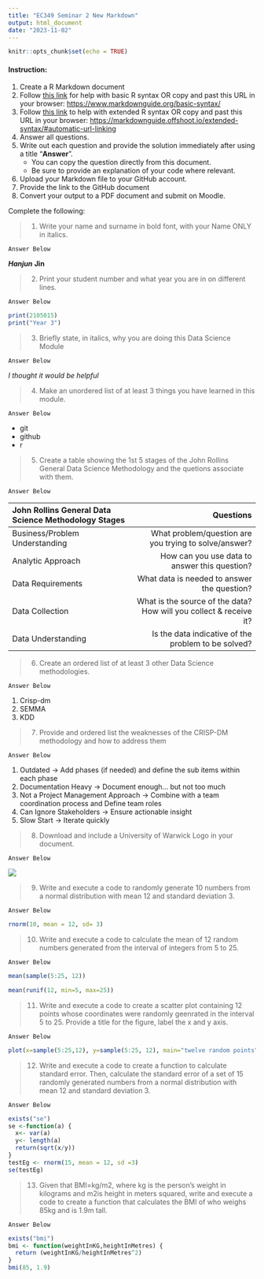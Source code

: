 ```yaml
---
title: "EC349 Seminar 2 New Markdown"
output: html_document
date: "2023-11-02"
---
```


```r
knitr::opts_chunk$set(echo = TRUE)
```

#### Instruction:

1.  Create a R Markdown document
2.  Follow [this link](https://www.markdownguide.org/basic-syntax/) for
    help with basic R syntax OR copy and past this URL in your browser:
    <https://www.markdownguide.org/basic-syntax/>
3.  Follow [this
    link](https://markdownguide.offshoot.io/extended-syntax/#automatic-url-linking)
    to help with extended R syntax OR copy and past this URL in your
    browser:
    <https://markdownguide.offshoot.io/extended-syntax/#automatic-url-linking>
4.  Answer all questions.
5.  Write out each question and provide the solution immediately after
    using a title “**Answer**”.
    - You can copy the question directly from this document.
    - Be sure to provide an explanation of your code where relevant.
6.  Upload your Markdown file to your GitHub account.
7.  Provide the link to the GitHub document
8.  Convert your output to a PDF document and submit on Moodle.

Complete the following:

> 1.  Write your name and surname in bold font, with your Name ONLY in
>     italics.

    Answer Below

***Hanjun*** **Jin**

> 2.  Print your student number and what year you are in on different
>     lines.

    Answer Below

```r
print(2105015)  
print("Year 3")  
```

> 3.  Briefly state, in italics, why you are doing this Data Science
>     Module

    Answer Below

*I thought it would be helpful*

> 4.  Make an unordered list of at least 3 things you have learned in
>     this module.

    Answer Below

+ git
+ github
+ r  


> 5.  Create a table showing the 1st 5 stages of the John Rollins
>     General Data Science Methodology and the quetions associate with
>     them.

    Answer Below
    
| John Rollins General Data Science Methodology Stages | Questions |
|:----------|----------:|
| Business/Problem Understanding  | What problem/question are you trying to solve/answer? | 
| Analytic Approach    | How can you use data to answer this question? | 
| Data Requirements | What data is needed to answer the question? |
| Data Collection | What is the source of the data? How will you collect & receive it? |
| Data Understanding | Is the data indicative of the problem to be solved? |


> 6.  Create an ordered list of at least 3 other Data Science
>     methodologies.

    Answer Below
    
1. Crisp-dm
2. SEMMA
3. KDD

> 7.  Provide and ordered list the weaknesses of the CRISP-DM
>     methodology and how to address them

    Answer Below

1. Outdated -> Add phases (if needed) and define the sub items within each phase
2. Documentation Heavy -> Document enough... but not too much
3. Not a Project Management Approach -> Combine with a team coordination process and Define team roles
4. Can Ignore Stakeholders -> Ensure actionable insight
5. Slow Start -> Iterate quickly

> 8.  Download and include a University of Warwick Logo in your
>     document.

    Answer Below

![](https://i.guim.co.uk/img/static/sys-images/Guardian/Pix/pictures/2015/4/24/1429871252768/University-of-Warwick-new-007.jpg?width=620&quality=85&auto=format&fit=max&s=0be810e5ebf16397e48dea930c780ba8)


> 9.  Write and execute a code to randomly generate 10 numbers from a
>     normal distribution with mean 12 and standard deviation 3.

    Answer Below

```r
rnorm(10, mean = 12, sd= 3)
```

> 10. Write and execute a code to calculate the mean of 12 random
>     numbers generated from the interval of integers from 5 to 25.

    Answer Below

```r
mean(sample(5:25, 12))
```

```r
mean(runif(12, min=5, max=25))
```

> 11. Write and execute a code to create a scatter plot containing 12
>     points whose coordinates were randomly geenrated in the interval 5
>     to 25. Provide a title for the figure, label the x and y axis.

    Answer Below
    
```r
plot(x=sample(5:25,12), y=sample(5:25, 12), main="twelve random points", xlab="x values", ylab="y values")
```

> 12. Write and execute a code to create a function to calculate
>     standard error. Then, calculate the standard error of a set of 15
>     randomly generated numbers from a normal distribution with mean 12
>     and standard deviation 3.

    Answer Below
    
```r
exists("se")
se <-function(a) {
  x<- var(a)
  y<- length(a)
  return(sqrt(x/y))
}
testEg <- rnorm(15, mean = 12, sd =3)
se(testEg)
```

> 13. Given that BMI=kg/m2, where kg is the person’s weight in kilograms
>     and m2is height in meters squared, write and execute a code to
>     create a function that calculates the BMI of who weighs 85kg and
>     is 1.9m tall.

    Answer Below
    
```r
exists("bmi")
bmi <- function(weightInKG,heightInMetres) {
  return (weightInKG/heightInMetres^2)
}
bmi(85, 1.9)
```
